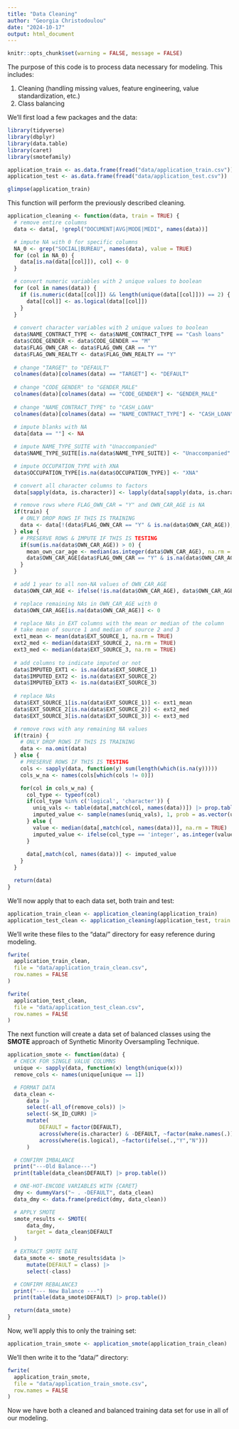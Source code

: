 ---
title: "Data Cleaning"
author: "Georgia Christodoulou"
date: "2024-10-17"
output: html_document
---

```{r}
knitr::opts_chunk$set(warning = FALSE, message = FALSE)
```

The purpose of this code is to process data necessary for modeling. This includes:

1.  Cleaning (handling missing values, feature engineering, value standardization, etc.)
2.  Class balancing

We'll first load a few packages and the data:

```{r}
library(tidyverse)
library(dbplyr)
library(data.table)
library(caret)
library(smotefamily)

application_train <- as.data.frame(fread("data/application_train.csv"))
application_test <- as.data.frame(fread("data/application_test.csv"))

glimpse(application_train)
```

This function will perform the previously described cleaning.

```{r}
application_cleaning <- function(data, train = TRUE) {
  # remove entire columns
  data <- data[, !grepl("DOCUMENT|AVG|MODE|MEDI", names(data))]

  # impute NA with 0 for specific columns
  NA_0 <- grep("SOCIAL|BUREAU", names(data), value = TRUE)
  for (col in NA_0) {
    data[is.na(data[[col]]), col] <- 0
  }

  # convert numeric variables with 2 unique values to boolean
  for (col in names(data)) {
    if (is.numeric(data[[col]]) && length(unique(data[[col]])) == 2) {
      data[[col]] <- as.logical(data[[col]])
    }
  }
  
  # convert character variables with 2 unique values to boolean
  data$NAME_CONTRACT_TYPE <- data$NAME_CONTRACT_TYPE == "Cash loans"
  data$CODE_GENDER <- data$CODE_GENDER == "M"
  data$FLAG_OWN_CAR <- data$FLAG_OWN_CAR == "Y"
  data$FLAG_OWN_REALTY <- data$FLAG_OWN_REALTY == "Y"
  
  # change "TARGET" to "DEFAULT"
  colnames(data)[colnames(data) == "TARGET"] <- "DEFAULT"
  
  # change "CODE_GENDER" to "GENDER_MALE"
  colnames(data)[colnames(data) == "CODE_GENDER"] <- "GENDER_MALE"
  
  # change "NAME_CONTRACT_TYPE" to "CASH_LOAN"
  colnames(data)[colnames(data) == "NAME_CONTRACT_TYPE"] <- "CASH_LOAN"
  
  # impute blanks with NA
  data[data == ""] <- NA

  # impute NAME_TYPE_SUITE with "Unaccompanied"
  data$NAME_TYPE_SUITE[is.na(data$NAME_TYPE_SUITE)] <- "Unaccompanied"

  # impute OCCUPATION_TYPE with XNA
  data$OCCUPATION_TYPE[is.na(data$OCCUPATION_TYPE)] <- "XNA"

  # convert all character columns to factors
  data[sapply(data, is.character)] <- lapply(data[sapply(data, is.character)], factor)

  # remove rows where FLAG_OWN_CAR = "Y" and OWN_CAR_AGE is NA
  if(train) {
    # ONLY DROP ROWS IF THIS IS TRAINING
    data <- data[!(data$FLAG_OWN_CAR == "Y" & is.na(data$OWN_CAR_AGE)), ]
  } else {
    # PRESERVE ROWS & IMPUTE IF THIS IS TESTING
    if(sum(is.na(data$OWN_CAR_AGE)) > 0) {
      mean_own_car_age <- median(as.integer(data$OWN_CAR_AGE), na.rm = TRUE)
      data$OWN_CAR_AGE[data$FLAG_OWN_CAR == "Y" & is.na(data$OWN_CAR_AGE)] <- mean_own_car_age
    }
  }

  # add 1 year to all non-NA values of OWN_CAR_AGE
  data$OWN_CAR_AGE <- ifelse(!is.na(data$OWN_CAR_AGE), data$OWN_CAR_AGE + 1, data$OWN_CAR_AGE)

  # replace remaining NAs in OWN_CAR_AGE with 0
  data$OWN_CAR_AGE[is.na(data$OWN_CAR_AGE)] <- 0

  # replace NAs in EXT columns with the mean or median of the column
  # take mean of source 1 and median of source 2 and 3
  ext1_mean <- mean(data$EXT_SOURCE_1, na.rm = TRUE)
  ext2_med <- median(data$EXT_SOURCE_2, na.rm = TRUE)
  ext3_med <- median(data$EXT_SOURCE_3, na.rm = TRUE)
  
  # add columns to indicate imputed or not
  data$IMPUTED_EXT1 <- is.na(data$EXT_SOURCE_1)
  data$IMPUTED_EXT2 <- is.na(data$EXT_SOURCE_2)
  data$IMPUTED_EXT3 <- is.na(data$EXT_SOURCE_3)
  
  # replace NAs
  data$EXT_SOURCE_1[is.na(data$EXT_SOURCE_1)] <- ext1_mean
  data$EXT_SOURCE_2[is.na(data$EXT_SOURCE_2)] <- ext2_med
  data$EXT_SOURCE_3[is.na(data$EXT_SOURCE_3)] <- ext3_med

  # remove rows with any remaining NA values
  if(train) {
    # ONLY DROP ROWS IF THIS IS TRAINING
    data <- na.omit(data)
  } else {
    # PRESERVE ROWS IF THIS IS TESTING
    cols <- sapply(data, function(y) sum(length(which(is.na(y)))))
    cols_w_na <- names(cols[which(cols != 0)])

    for(col in cols_w_na) {
      col_type <- typeof(col)
      if(col_type %in% c('logical', 'character')) {
        uniq_vals <- table(data[,match(col, names(data))]) |> prop.table()
        imputed_value <- sample(names(uniq_vals), 1, prob = as.vector(uniq_vals))
      } else {
        value <- median(data[,match(col, names(data))], na.rm = TRUE)
        imputed_value <- ifelse(col_type == 'integer', as.integer(value), value)
      }
      
      data[,match(col, names(data))] <- imputed_value
    }
  }

  return(data)
}
```

We'll now apply that to each data set, both train and test:

```{r}
application_train_clean <- application_cleaning(application_train)
application_test_clean <- application_cleaning(application_test, train = FALSE)
```

We'll write these files to the "data/" directory for easy reference during modeling.

```{r}
fwrite(
  application_train_clean, 
  file = "data/application_train_clean.csv", 
  row.names = FALSE
)

fwrite(
  application_test_clean, 
  file = "data/application_test_clean.csv", 
  row.names = FALSE
)
```

The next function will create a data set of balanced classes using the **SMOTE** approach of Synthetic Minority Oversampling Technique.

```{r}
application_smote <- function(data) {
  # CHECK FOR SINGLE VALUE COLUMNS
  unique <- sapply(data, function(x) length(unique(x)))
  remove_cols <- names(unique[unique == 1])

  # FORMAT DATA
  data_clean <- 
      data |>
      select(-all_of(remove_cols)) |> 
      select(-SK_ID_CURR) |>
      mutate(
          DEFAULT = factor(DEFAULT), 
          across(where(is.character) & -DEFAULT, ~factor(make.names(.))), 
          across(where(is.logical), ~factor(ifelse(.,"Y","N")))
      )

  # CONFIRM IMBALANCE
  print("---Old Balance---")
  print(table(data_clean$DEFAULT) |> prop.table())

  # ONE-HOT-ENCODE VARIABLES WITH {CARET}
  dmy <- dummyVars("~ . -DEFAULT", data_clean)
  data_dmy <- data.frame(predict(dmy, data_clean))

  # APPLY SMOTE
  smote_results <- SMOTE(
      data_dmy, 
      target = data_clean$DEFAULT
  )

  # EXTRACT SMOTE DATE
  data_smote <- smote_results$data |>
      mutate(DEFAULT = class) |>
      select(-class)

  # CONFIRM REBALANCE3
  print("--- New Balance ---")
  print(table(data_smote$DEFAULT) |> prop.table())

  return(data_smote)
}
```

Now, we'll apply this to only the training set:

```{r}
application_train_smote <- application_smote(application_train_clean)
```

We'll then write it to the "data/" directory:

```{r}
fwrite(
  application_train_smote, 
  file = "data/application_train_smote.csv", 
  row.names = FALSE
)
```

Now we have both a cleaned and balanced training data set for use in all of our modeling.